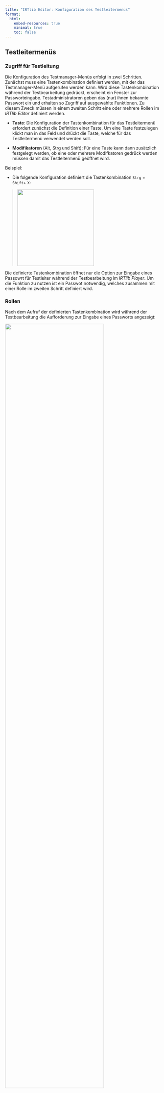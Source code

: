 ```yaml
---
title: "IRTlib Editor: Konfiguration des Testleitermenüs"
format:
  html:
    embed-resources: true
    minimal: true 
    toc: false
---
```


## Testleitermenüs

### Zugriff für Testleitung


Die Konfiguration des Testmanager-Menüs erfolgt in zwei Schritten. Zunächst muss eine Tastenkombination definiert werden, mit der das Testmanager-Menü aufgerufen werden kann. Wird diese Tastenkombination während der Testbearbeitung gedrückt, erscheint ein Fenster zur Passworteingabe. Testadministratoren geben das (nur) ihnen bekannte Passwort ein und erhalten so Zugriff auf ausgewählte Funktionen. Zu diesem Zweck müssen in einem zweiten Schritt eine oder mehrere Rollen im *IRTlib Editor* definiert werden.

* **Taste**: Die Konfiguration der Tastenkombination für das Testleitermenü erfordert zunächst die Definition einer Taste. Um eine Taste festzulegen klickt man in das Feld und drückt die Taste, welche für das Testleitermenü verwendet werden soll.

* **Modifikatoren** (Alt, Strg und Shift): Für eine Taste kann dann zusätzlich festgelegt werden, ob eine oder mehrere Modifkatoren gedrück werden müssen damit das Testleitermenü geöffnet wird. 

Beispiel: 

* Die folgende Konfiguration definiert die Tastenkombination `Strg` + `Shift`+ `X`:

> ![](img/screenshot-test-adminstrator-strg-shift-x-example-01.png){width="250"}

Die definierte Tastenkombination öffnet nur die Option zur Eingabe eines Passowrt für Testleiter während der Testbearbeitung im *IRTlib Player*. Um die Funktion zu nutzen ist ein Passwot notwendig, welches zusammen mit einer Rolle im zweiten Schritt definiert wird.

### Rollen

Nach dem Aufruf der definierten Tastenkombination wird während der Testbearbeitung die Aufforderung zur Eingabe eines Passworts angezeigt:

![](img/screenshot-test-adminstrator-menue-password-example-01-DEU.png){width="80%"}

Welche Funktionen nun wirklich zugreifbar sind wird dadurch gesteuert, welches Passwort eingegeben wird. Nur wenn ein gültige Passwort bekannt ist, können Funktionen der Testleitung aufgerufen werden. 

Beispiel:

* In der folgenden Konfiguration können Testleiter mit diesem Passwort zur nächaten Aufgaben springen (*Weiter*) oder die Anwendung beenden (*Sitzung beenden*):

> ![](img/screenshot-test-adminstrator-menue-two-functions-example-01-DEU.png){width="250"}

> Um eine Rolle zu definieren, muss zunächst das `+`-Symbol unten rechts geklickt werden. Danach kann der Name einer Rolle und ein Passwort definiert:

> ![](img/screenshot-test-adminstrator-menue-example-configuration-01-DEU.png){width="450"}

> Der Name der Rolle dient nur der Dokumentation. Entscheidend für die Funktionalität ist die Vergabe eines eindeutigen Passwortes und die Auswahl einer oder mehrerer der folgenden Funktionen: 

* **Aufgabe zurück**: Ermöglicht die Navigation zur vorherigen Aufgabe.
* **Aufgabe vor**: Ermöglicht die Navigation zur nächsten Aufgabe an.
* **Itemliste abbrechen**: Ermöglicht die Abarbeitung der aktuellen Itemliste abzubrechen. Diese Option ist insbesondere sinnvoll, wenn in einem *Erhebungsteil* die Option *Routing* aktiviert ist und die Definition von *CBA ItemBuilder* Tasks mit Hilfe von Itemlisten umgesetzt ist.  
* **Erhebungsteil abbrechen**: Ermöglicht den Abbruch des aktuellen Erhebungsteils.
* **Sitzung beenden**: Ermöglicht das Beenden der aktuellen Sitzung. 
* **Lautstärkeregelung**: Ermöglicht die Änderung der Lautstärke. 

Die Audiodatei, welche zur Kontrolle der Audioausgabe abgespielt wird nachdem die Lautstärke verändert wurde, kann im Abschnitt *Audio für Soundtest* eingefügt und in der Studienkonfiguration hinterlegt werden. 


<hr/>

Wenn geänderte Einstellungen erhalten bleiben sollen müssen die Änderungen über das Disketten-Symbol gespeichert werden. Andernfalls kann das Verwerfen-Symbol verwendet werden:

![](img/screenshot-icons-undo-and-save-01.png){width="120" fig-align="left"}
